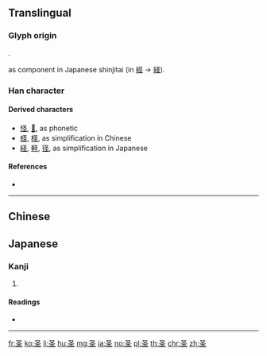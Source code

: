 {{also|聖|巠}}
==Translingual==

===Glyph origin===
{{Han etym}}
{{Han compound|又|土|ls=ic}}.

{{Han simp|巠}} as component in Japanese shinjitai (in [[經]] → [[経]]).

===Han character===
{{Han char|rn=32|rad=土|as=02|sn=5|four=17104|canj=EG|ids=⿱又土}}

====Derived characters====
* [[怪]], [[𡌪]], as phonetic
* [[蛏]], [[柽]], as simplification in Chinese
* [[経]], [[軽]], [[径]], as simplification in Japanese

====References====
* {{Han ref|kx=0223.060|dkj=04873|dj=0455.050|hdz=10417.150|uh=5723|ud=22307|bh=C96F|bd=51567}}

----

==Chinese==
{{zh-see|聖}}

==Japanese==

===Kanji===
{{ja-kanji|grade=|rs=土02|style=s|kyu=巠}}

# {{defn|lang=ja|sort=土02}}

====Readings====
* {{ja-readings|on=[[けい]] (kei), [[きょう]] (kyō)|kun=}}

----
[[fr:圣]]
[[ko:圣]]
[[li:圣]]
[[hu:圣]]
[[mg:圣]]
[[ja:圣]]
[[no:圣]]
[[pl:圣]]
[[th:圣]]
[[chr:圣]]
[[zh:圣]]